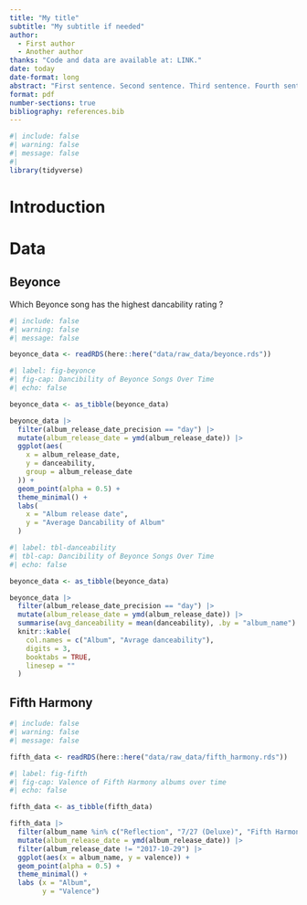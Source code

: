 ```yaml
---
title: "My title"
subtitle: "My subtitle if needed"
author: 
  - First author
  - Another author
thanks: "Code and data are available at: LINK."
date: today
date-format: long
abstract: "First sentence. Second sentence. Third sentence. Fourth sentence."
format: pdf
number-sections: true
bibliography: references.bib
---
```


```r
#| include: false
#| warning: false
#| message: false
#| 
library(tidyverse)

```

# Introduction

# Data

## Beyonce 

Which Beyonce song has the highest dancability rating ?

```r
#| include: false
#| warning: false
#| message: false

beyonce_data <- readRDS(here::here("data/raw_data/beyonce.rds"))

```


```r
#| label: fig-beyonce
#| fig-cap: Dancibility of Beyonce Songs Over Time
#| echo: false

beyonce_data <- as_tibble(beyonce_data)

beyonce_data |>
  filter(album_release_date_precision == "day") |>
  mutate(album_release_date = ymd(album_release_date)) |>
  ggplot(aes(
    x = album_release_date,
    y = danceability,
    group = album_release_date
  )) +
  geom_point(alpha = 0.5) +
  theme_minimal() +
  labs(
    x = "Album release date",
    y = "Average Dancability of Album"
  )
```

```r
#| label: tbl-danceability
#| tbl-cap: Dancibility of Beyonce Songs Over Time
#| echo: false

beyonce_data <- as_tibble(beyonce_data)

beyonce_data |>
  filter(album_release_date_precision == "day") |>
  mutate(album_release_date = ymd(album_release_date)) |>
  summarise(avg_danceability = mean(danceability), .by = "album_name") |>
  knitr::kable(
    col.names = c("Album", "Avrage danceability"),
    digits = 3,
    booktabs = TRUE,
    linesep = ""
  )
```

## Fifth Harmony

```r
#| include: false
#| warning: false
#| message: false

fifth_data <- readRDS(here::here("data/raw_data/fifth_harmony.rds"))

```


```r
#| label: fig-fifth
#| fig-cap: Valence of Fifth Harmony albums over time
#| echo: false

fifth_data <- as_tibble(fifth_data)

fifth_data |>
  filter(album_name %in% c("Reflection", "7/27 (Deluxe)", "Fifth Harmony")) |>
  mutate(album_release_date = ymd(album_release_date)) |>
  filter(album_release_date != "2017-10-29") |>
  ggplot(aes(x = album_name, y = valence)) +
  geom_point(alpha = 0.5) +
  theme_minimal() +
  labs (x = "Album",
        y = "Valence")
```
